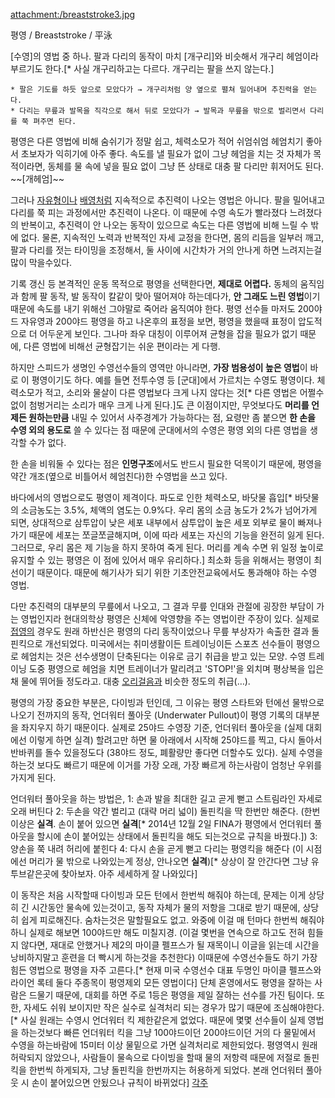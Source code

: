 attachment:/breaststroke3.jpg

평영 / Breaststroke / 平泳

[수영]의 영법 중 하나. 팔과 다리의 동작이 마치 [개구리]와 비슷해서 개구리 헤엄이라 부르기도 한다.[* 사실 개구리하고는 다르다. 개구리는 팔을 쓰지 않는다.] 

 * 팔은 기도를 하듯 앞으로 모았다가 → 개구리처럼 양 옆으로 펼쳐 밀어내며 추진력을 얻는다. 
 * 다리는 무릎과 발목을 직각으로 해서 뒤로 모았다가 → 발목과 무릎을 밖으로 벌리면서 다리를 쭉 펴주면 된다. 

평영은 다른 영법에 비해 숨쉬기가 정말 쉽고, 체력소모가 적어 쉬엄쉬엄 헤엄치기 좋아서 초보자가 익히기에 아주 좋다. 속도를 낼 필요가 없이 그냥 헤엄을 치는 것 자체가 목적이라면, 동체를 물 속에 넣을 필요 없이 그냥 뜬 상태로 대충 팔 다리만 휘저어도 된다. ~~[개헤엄]~~ 

그러나 [[자유형]]이나 [[배영]]처럼 지속적으로 추진력이 나오는 영법은 아니다. 팔을 밀어내고 다리를 쭉 피는 과정에서만 추진력이 나온다. 이 때문에 수영 속도가 빨라졌다 느려졌다의 반복이고, 추진력이 안 나오는 동작이 있으므로 속도는 다른 영법에 비해 느릴 수 밖에 없다. 물론, 지속적인 노력과 반복적인 자세 교정을 한다면, 몸의 리듬을 일부러 깨고, 팔과 다리를 젓는 타이밍을 조정해서, 둘 사이에 시간차가 거의 안나게 하면 느려지는걸 많이 막을수있다.

기록 갱신 등 본격적인 운동 목적으로 평영을 선택한다면, '''제대로 어렵다.''' 동체의 움직임과 함께 팔 동작, 발 동작이 칼같이 맞아 떨어져야 하는데다가, '''안 그래도 느린 영법'''이기 때문에 속도를 내기 위해선 그야말로 죽어라 움직여야 한다. 평영 선수들 마저도 200야드 자유영과 200야드 평영을 하고 나온후의 표정을 보면, 평영을 했을때 표정이 압도적으로 더 어두운게 보인다. 그나마 좌우 대칭이 이루어져 균형을 잡을 필요가 없기 때문에, 다른 영법에 비해선 균형잡기는 쉬운 편이라는 게 다행.

하지만 스피드가 생명인 수영선수들의 영역만 아니라면, '''가장 범용성이 높은 영법'''이 바로 이 평영이기도 하다. 예를 들면 전투수영 등 [군대]에서 가르치는 수영도 평영이다. 체력소모가 적고, 소리와 물살이 다른 영법보다 크게 나지 않다는 것[* 다른 영법은 어쩔수 없이 첨벙거리는 소리가 매우 크게 나게 된다.]도 큰 이점이지만, 무엇보다도 '''머리를 언제든 원하는만큼''' 내밀 수 있어서 사주경계가 가능하다는 점, 요령만 좀 붙으면 '''한 손을 수영 외의 용도로''' 쓸 수 있다는 점 때문에 군대에서의 수영은 평영 외의 다른 영법을 생각할 수가 없다. 

한 손을 비워둘 수 있다는 점은 '''인명구조'''에서도 반드시 필요한 덕목이기 때문에, 평영을 약간 개조(옆으로 비틀어서 헤엄친다)한 수영법을 쓰고 있다.

바다에서의 영법으로도 평영이 제격이다. 파도로 인한 체력소모, 바닷물 흡입[* 바닷물의 소금농도는 3.5%, 체액의 염도는 0.9%다. 우리 몸의 소금 농도가 2%가 넘어가게 되면, 상대적으로 삼투압이 낮은 세포 내부에서 삼투압이 높은 세포 외부로 물이 빠져나가기 때문에 세포는 쪼글쪼글해지며, 이에 따라 세포는 자신의 기능을 완전히 잃게 된다. 그러므로, 우리 몸은 제 기능을 하지 못하여 죽게 된다. 머리를 계속 수면 위 일정 높이로 유지할 수 있는 평영은 이 점에 있어서 매우 유리하다.] 최소화 등을 위해서는 평영이 최선이기 때문이다. 때문에 해기사가 되기 위한 기초안전교육에서도 통과해야 하는 수영 영법. 

다만 추진력의 대부분의 무릎에서 나오고, 그 결과 무릎 인대와 관절에 굉장한 부담이 가는 영법인지라 현대의학상 평영은 신체에 악영향을 주는 영법이란 주장이 있다. 실제로 [[접영]]의 경우도 원래 하반신은 평영의 다리 동작이었으나 무릎 부상자가 속출한 결과 돌핀킥으로 개선되었다. 미국에서는 취미생활이든 트레이닝이든 스포츠 선수들이 평영으로 헤엄치는 것은 선수생명이 단축된다는 이유로 금기 취급을 받고 있는 모양. 수영 트레이닝 도중 평영으로 헤엄을 치면 트레이너가 말리려고 'STOP!'을 외치며 평상복을 입은채 물에 뛰어들 정도라고. 대충 [[오리걸음]]과 비슷한 정도의 취급(…).

평영의 가장 중요한 부분은, 다이빙과 턴인데, 그 이유는 평영 스타트와 턴에선 물밖으로 나오기 전까지의 동작, 언더워터 풀아웃 (Underwater Pullout)이 평영 기록의 대부분을 좌지우지 하기 때문이다. 실제로 25야드 수영장 기준, 언더워터 풀아웃을 (실제 대회에선 이렇게 하면 실격) 할려고만 하면 물 아래에서 시작해 25야드를 찍고, 다시 돌아서 반바퀴를 돌수 있을정도다 (38야드 정도, 폐활량만 좋다면 더할수도 있다). 실제 수영을 하는것 보다도 빠르기 때문에 이거를 가장 오래, 가장 빠르게 하는사람이 엄청난 우위를 가지게 된다.

언더워터 풀아웃을 하는 방법은,
1: 손과 발을 최대한 길고 곧게 뻗고 스트림라인 자세로 오래 버틴다
2: 두손을 약간 벌리고 (대략 머리 넓이) 돌핀킥을 딱 한번만 해준다. (한번이상은 '''실격'''. 손이 붙어 있으면 '''실격'''[* 2014년 12월 2일 FINA가 평영에서 언더워터 풀아웃을 할시에 손이 붙어있는 상태에서 돌핀킥을 해도 되는것으로 규칙을 바꿨다.])
3: 양손을 쭉 내려 허리에 붙힌다
4: 다시 손을 곧게 뻗고 다리는 평영킥을 해준다 (이 시점에선 머리가 물 밖으로 나와있는게 정상, 안나오면 '''실격''')[* 상상이 잘 안간다면 그냥 유투브같은곳에 찾아보자. 아주 세세하게 잘 나와있다]

이 동작은 처음 시작할때 다이빙과 모든 턴에서 한번씩 해줘야 하는데, 문제는 이게 상당히 긴 시간동안 물속에 있는것이고, 동작 자체가 물의 저항을 그대로 받기 때문에, 상당히 쉽게 피로해진다. 숨차는것은 말할필요도 없고. 와중에 이걸 매 턴마다 한번씩 해줘야 하니 실제로 해보면 100야드만 해도 미칠지경. (이걸 몇번을 연속으로 하고도 전혀 힘들지 않다면, 재대로 안했거나 제2의 마이클 펠프스가 될 재목이니 이글을 읽는데 시간을 낭비하지말고 훈련을 더 빡시게 하는것을 추천한다) 이때문에 수영선수들도 하기 가장힘든 영법으로 평영을 자주 고른다.[* 현재 미국 수영선수 대표 두명인 마이클 펠프스와 라이언 록테 둘다 주종목이 평영제외 모든 영법이다] 단체 혼영에서도 평영을 잘하는 사람은 드물기 때문에, 대회를 하면 주로 1등은 평영을 제일 잘하는 선수를 가진 팀이다.  또한, 자세도 쉬워 보이지만 작은 실수로 실격처리 되는 경우가 많기 때문에 조심해야한다. [* 사실 원래는 수영시 언더워터 킥 제한같은게 없었다. 때문에 몇몇 선수들이 실제 영법을 하는것보다 빠른 언더워터 킥을 그냥 100야드이던 200야드이던 거의 다 물밑에서 수영을 하는바람에 15미터 이상 물밑으로 가면 실격처리로 제한되었다. 평영역시 원래 허락되지 않았으나, 사람들이 물속으로 다이빙을 할때 물의 저항력 때문에 저절로 돌핀킥을 한번씩 하게되자, 그냥 돌핀킥을 한번까지는 허용하게 되었다. 본래 언더워터 풀아웃 시 손이 붙어있으면 안됬으나 규칙이 바뀌었다]
[[각주]]
